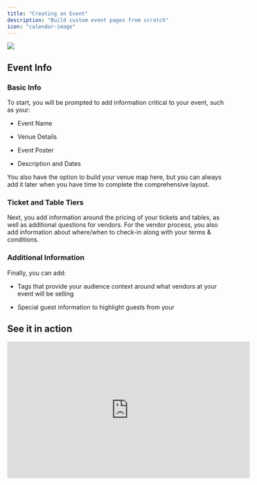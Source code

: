 ```yaml
---
title: "Creating an Event"
description: "Build custom event pages from scratch"
icon: "calendar-image"
---
```


![](/images/image70.png)

## Event Info

### Basic Info

To start, you will be prompted to add information critical to your event, such as your:

* Event Name

* Venue Details

* Event Poster

* Description and Dates

You also have the option to build your venue map here, but you can always add it later when you have time to complete the comprehensive layout.

### Ticket and Table Tiers

Next, you add information around the pricing of your tickets and tables, as well as additional questions for vendors. For the vendor process, you also add information about where/when to check-in along with your terms & conditions.

### Additional Information

Finally, you can add:

* Tags that provide your audience context around what vendors at your event will be selling

* Special guest information to highlight guests from your&#x20;

## See it in action

<iframe width="560" height="315" src="https://www.youtube.com/embed/UwTT8W1hZyU?si=woyUikNokbehrAfv" title="YouTube video player" frameborder="0" allow="accelerometer; autoplay; clipboard-write; encrypted-media; gyroscope; picture-in-picture; web-share" referrerpolicy="strict-origin-when-cross-origin" allowfullscreen />

<br />

<Tip>
  You can save your event as a draft and return to it to publish it at any time in your [host dashboard](https://www.ontreasure.com/host/events)
</Tip>

### Live Event Page

After you complete the create event process. you can publish your event and start processing sales right away. Your live event will include all the information you just input into the event editor.

![](/images/event-page.png)

<Card title="Try it out now!" icon="rocket" href="https://www.ontreasure.com/create">
  Create your events on Treasure today for free
</Card>